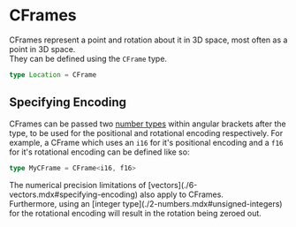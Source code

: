 
# CFrames
CFrames represent a point and rotation about it in 3D space, most often as a point in 3D space.<br/>
They can be defined using the `CFrame` type.

```ts copy
type Location = CFrame
```

## Specifying Encoding
CFrames can be passed two [number types](./2-numbers.mdx) within angular brackets after the type, to be used for the positional and rotational encoding respectively.
For example, a CFrame which uses an `i16` for it's positional encoding and a `f16` for it's rotational encoding can be defined like so:
```ts copy
type MyCFrame = CFrame<i16, f16>
```
<Callout type="warning">
    The numerical precision limitations of [vectors](./6-vectors.mdx#specifying-encoding) also apply to CFrames.<br/>
    Furthermore, using an [integer type](./2-numbers.mdx#unsigned-integers) for the rotational encoding will result in the rotation being zeroed out.
</Callout>